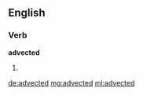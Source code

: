 ==English==

===Verb===
'''advected'''

# {{past of|advect}}

[[de:advected]]
[[mg:advected]]
[[ml:advected]]